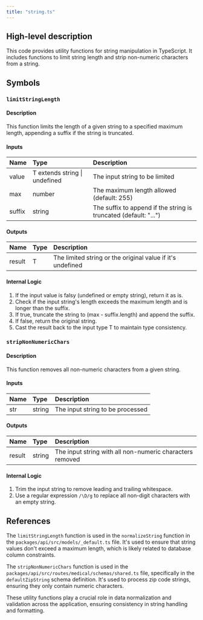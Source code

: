 ```yaml
---
title: "string.ts"
---
```


## High-level description
This code provides utility functions for string manipulation in TypeScript. It includes functions to limit string length and strip non-numeric characters from a string.

## Symbols

### `limitStringLength`
#### Description
This function limits the length of a given string to a specified maximum length, appending a suffix if the string is truncated.

#### Inputs
| Name | Type | Description |
|:-----|:-----|:------------|
| value | T extends string \| undefined | The input string to be limited |
| max | number | The maximum length allowed (default: 255) |
| suffix | string | The suffix to append if the string is truncated (default: "...") |

#### Outputs
| Name | Type | Description |
|:-----|:-----|:------------|
| result | T | The limited string or the original value if it's undefined |

#### Internal Logic
1. If the input value is falsy (undefined or empty string), return it as is.
2. Check if the input string's length exceeds the maximum length and is longer than the suffix.
3. If true, truncate the string to (max - suffix.length) and append the suffix.
4. If false, return the original string.
5. Cast the result back to the input type T to maintain type consistency.

### `stripNonNumericChars`
#### Description
This function removes all non-numeric characters from a given string.

#### Inputs
| Name | Type | Description |
|:-----|:-----|:------------|
| str | string | The input string to be processed |

#### Outputs
| Name | Type | Description |
|:-----|:-----|:------------|
| result | string | The input string with all non-numeric characters removed |

#### Internal Logic
1. Trim the input string to remove leading and trailing whitespace.
2. Use a regular expression `/\D/g` to replace all non-digit characters with an empty string.

## References
The `limitStringLength` function is used in the `normalizeString` function in the `packages/api/src/models/_default.ts` file. It's used to ensure that string values don't exceed a maximum length, which is likely related to database column constraints.

The `stripNonNumericChars` function is used in the `packages/api/src/routes/medical/schemas/shared.ts` file, specifically in the `defaultZipString` schema definition. It's used to process zip code strings, ensuring they only contain numeric characters.

These utility functions play a crucial role in data normalization and validation across the application, ensuring consistency in string handling and formatting.